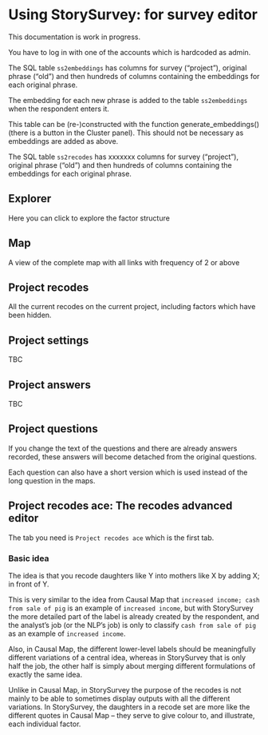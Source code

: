 # Using StorySurvey: for survey editor

This documentation is work in progress.

You have to log in with one of the accounts which is hardcoded as admin. 

The SQL table `ss2embeddings` has columns for survey ("project"), original phrase ("old") and then hundreds of columns containing the embeddings for each original phrase.

The embedding for each new phrase is added to the table `ss2embeddings` when the respondent enters it.

This table can be (re-)constructed with the function generate_embeddings() (there is a button in the Cluster panel). This should not be necessary as embeddings are added as above.

The SQL table `ss2recodes` has xxxxxxx columns for survey ("project"), original phrase ("old") and then hundreds of columns containing the embeddings for each original phrase.

## Explorer

Here you can click to explore the factor structure

## Map

A view of the complete map with all links with frequency of 2 or above

## Project recodes

All the current recodes on the current project, including factors which have been hidden.

## Project settings

TBC

## Project answers

TBC

## Project questions

If you change the text of the questions and there are already answers recorded, these answers will become detached from the original questions.

Each question can also have a short version which is used instead of the long question in the maps.

## Project recodes ace: The recodes advanced editor

The tab you need is `Project recodes ace` which is the first tab.

### Basic idea

The idea is that you recode daughters like Y into mothers like X by adding X; in front of Y.

This is very similar to the idea from Causal Map that `increased income; cash from sale of pig` is an example of `increased income`, but with StorySurvey the more detailed part of the label is already created by the respondent, and the analyst's job (or the NLP's job) is only to classify `cash from sale of pig` as an example of `increased income`.

Also, in Causal Map, the different lower-level labels should be meaningfully different variations of a central idea, whereas in StorySurvey that is only half the job, the other half is simply about merging different formulations of exactly the same idea.

Unlike in Causal Map, in StorySurvey the purpose of the recodes is not mainly to be able to sometimes display outputs with all the different variations. In StorySurvey, the daughters in a recode set are more like the different quotes in Causal Map -- they serve to give colour to, and illustrate, each individual factor.  



